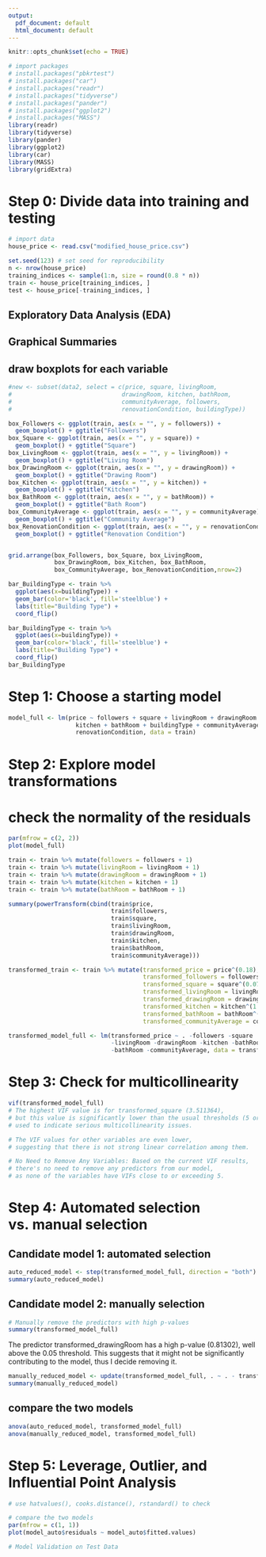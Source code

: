 ```yaml
---
output:
  pdf_document: default
  html_document: default
---
```


```r
knitr::opts_chunk$set(echo = TRUE)
```

```r
# import packages
# install.packages("pbkrtest")
# install.packages("car")
# install.packages("readr")
# install.packages("tidyverse")
# install.packages("pander")
# install.packages("ggplot2")
# install.packages("MASS")
library(readr)
library(tidyverse)
library(pander)
library(ggplot2)
library(car)
library(MASS)
library(gridExtra)
```

# Step 0: Divide data into training and testing
```r
# import data
house_price <- read.csv("modified_house_price.csv")

set.seed(123) # set seed for reproducibility
n <- nrow(house_price)
training_indices <- sample(1:n, size = round(0.8 * n))
train <- house_price[training_indices, ]
test <- house_price[-training_indices, ]
```

## Exploratory Data Analysis (EDA)
## Graphical Summaries
## draw boxplots for each variable
```r
#new <- subset(data2, select = c(price, square, livingRoom,
#                               drawingRoom, kitchen, bathRoom, 
#                               communityAverage, followers, 
#                               renovationCondition, buildingType))

box_Followers <- ggplot(train, aes(x = "", y = followers)) + 
  geom_boxplot() + ggtitle("Followers")
box_Square <- ggplot(train, aes(x = "", y = square)) + 
  geom_boxplot() + ggtitle("Square")
box_LivingRoom <- ggplot(train, aes(x = "", y = livingRoom)) + 
  geom_boxplot() + ggtitle("Living Room")
box_DrawingRoom <- ggplot(train, aes(x = "", y = drawingRoom)) + 
  geom_boxplot() + ggtitle("Drawing Room")
box_Kitchen <- ggplot(train, aes(x = "", y = kitchen)) + 
  geom_boxplot() + ggtitle("Kitchen")
box_BathRoom <- ggplot(train, aes(x = "", y = bathRoom)) +
  geom_boxplot() + ggtitle("Bath Room")
box_CommunityAverage <- ggplot(train, aes(x = "", y = communityAverage)) +
  geom_boxplot() + ggtitle("Community Average")
box_RenovationCondition <- ggplot(train, aes(x = "", y = renovationCondition)) +
  geom_boxplot() + ggtitle("Renovation Condition")


grid.arrange(box_Followers, box_Square, box_LivingRoom, 
             box_DrawingRoom, box_Kitchen, box_BathRoom, 
             box_CommunityAverage, box_RenovationCondition,nrow=2)
```

```r
bar_BuildingType <- train %>% 
  ggplot(aes(x=buildingType)) +
  geom_bar(color='black', fill='steelblue') +
  labs(title="Building Type") + 
  coord_flip()

bar_BuildingType <- train %>% 
  ggplot(aes(x=buildingType)) +
  geom_bar(color='black', fill='steelblue') +
  labs(title="Building Type") + 
  coord_flip()
bar_BuildingType
```

# Step 1: Choose a starting model
```r
model_full <- lm(price ~ followers + square + livingRoom + drawingRoom + 
                   kitchen + bathRoom + buildingType + communityAverage + 
                   renovationCondition, data = train)
```

# Step 2: Explore model transformations
# check the normality of the residuals
```r
par(mfrow = c(2, 2))
plot(model_full)

train <- train %>% mutate(followers = followers + 1)
train <- train %>% mutate(livingRoom = livingRoom + 1)
train <- train %>% mutate(drawingRoom = drawingRoom + 1)
train <- train %>% mutate(kitchen = kitchen + 1)
train <- train %>% mutate(bathRoom = bathRoom + 1)

summary(powerTransform(cbind(train$price,
                             train$followers,
                             train$square,
                             train$livingRoom,
                             train$drawingRoom,
                             train$kitchen,
                             train$bathRoom,
                             train$communityAverage)))
```

```r
transformed_train <- train %>% mutate(transformed_price = price^(0.18),
                                      transformed_followers = followers^(-0.11),
                                      transformed_square = square^(0.07),
                                      transformed_livingRoom = livingRoom^(0.46),
                                      transformed_drawingRoom = drawingRoom^(0.93),
                                      transformed_kitchen = kitchen^(1.97),
                                      transformed_bathRoom = bathRoom^(-1.2),
                                      transformed_communityAverage = communityAverage^(-0.33))

transformed_model_full <- lm(transformed_price ~ . -followers -square 
                             -livingRoom -drawingRoom -kitchen -bathRoom 
                             -bathRoom -communityAverage, data = transformed_train)
```


# Step 3: Check for multicollinearity
```r
vif(transformed_model_full)
# The highest VIF value is for transformed_square (3.511364), 
# but this value is significantly lower than the usual thresholds (5 or 10) 
# used to indicate serious multicollinearity issues.

# The VIF values for other variables are even lower, 
# suggesting that there is not strong linear correlation among them.

# No Need to Remove Any Variables: Based on the current VIF results, 
# there's no need to remove any predictors from our model, 
# as none of the variables have VIFs close to or exceeding 5.
```

# Step 4: Automated selection vs. manual selection
## Candidate model 1: automated selection
```r
auto_reduced_model <- step(transformed_model_full, direction = "both")
summary(auto_reduced_model)
```

## Candidate model 2: manually selection
```r
# Manually remove the predictors with high p-values
summary(transformed_model_full)
```
The predictor transformed_drawingRoom has a high p-value (0.81302), well above the 0.05 threshold. This suggests that it might not be significantly contributing to the model, thus I decide removing it.
```r
manually_reduced_model <- update(transformed_model_full, . ~ . - transformed_drawingRoom)
summary(manually_reduced_model)
```
## compare the two models
```r
anova(auto_reduced_model, transformed_model_full)
anova(manually_reduced_model, transformed_model_full)
```

# Step 5: Leverage, Outlier, and Influential Point Analysis
```r
# use hatvalues(), cooks.distance(), rstandard() to check

# compare the two models
par(mfrow = c(1, 1))
plot(model_auto$residuals ~ model_auto$fitted.values)

# Model Validation on Test Data
```